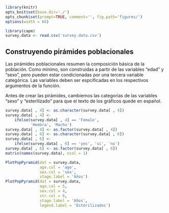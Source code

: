 ```r
library(knitr)
opts_knit$set(base.dir='./')
opts_chunk$set(prompt=TRUE, comment='', fig.path='figures/')
options(width = 66)
```

```r
library(capm)
survey.data <- read.csv('survey.data.csv')
```

## Construyendo pirámides poblacionales

Las pirámides poblacionales resumen la composición básica de la población. Como mínimo, son construidas a partir de las variables "edad" y "sexo", pero pueden estar condicionadas por una tercera variable categórica. Las variables deben ser espcificadas en los respectivos argumentos de la función.

Antes de crear las pirámides, cambiemos las categorías de las variables "sexo" y "esterilizado" para que el texto de los gráficos quede en español.

```r
survey.data[ , 4] <- as.character(survey.data[ , 4])
survey.data[ , 4] <-
    ifelse(survey.data[ , 4] == 'Female',
           'Hembra', 'Macho')
survey.data[ , 4] <- as.factor(survey.data[ , 4])
survey.data[ , 6] <- as.character(survey.data[ , 6])
survey.data[ , 6] <-
    ifelse(survey.data[ , 6] == 'yes', 'si', 'no')
survey.data[ , 6] <- as.factor(survey.data[ , 6])
matrix(names(survey.data), ncol = 1)
```

```r
PlotPopPyramid(dat = survey.data,
               age.col = 'age',
               sex.col = 'sex',
               stage.label = 'Años')
PlotPopPyramid(dat = survey.data,
               age.col = 5,
               sex.col = 4,
               str.col = 6,
               stage.label = 'Años',
               legend.label = 'Esterilizados')
```


